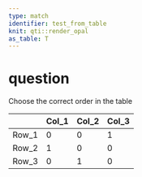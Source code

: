```yaml
---
type: match
identifier: test_from_table
knit: qti::render_opal
as_table: T
---
```


# question
Choose the correct order in the table

|     |Col_1 |Col_2|Col_3|
|-----|------|-----|-----|
|Row_1| 0    | 0   | 1   | 
|Row_2| 1    | 0   | 0   | 
|Row_3| 0    | 1   | 0   |
